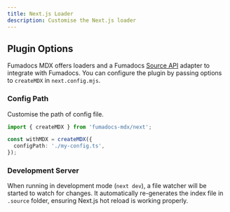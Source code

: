 ```yaml
---
title: Next.js Loader
description: Customise the Next.js loader
---
```


## Plugin Options

Fumadocs MDX offers loaders and a Fumadocs [Source API](/docs/headless/source-api) adapter to integrate with Fumadocs.
You can configure the plugin by passing options to `createMDX` in `next.config.mjs`.

### Config Path

Customise the path of config file.

```ts
import { createMDX } from 'fumadocs-mdx/next';

const withMDX = createMDX({
  configPath: './my-config.ts',
});
```

### Development Server

When running in development mode (`next dev`), a file watcher will be started to watch for changes.
It automatically re-generates the index file in `.source` folder, ensuring Next.js hot reload is working properly.
